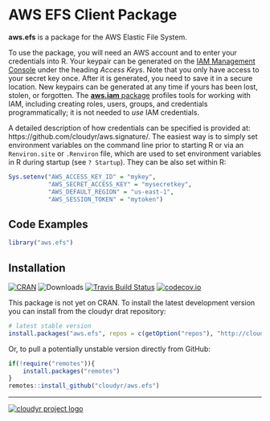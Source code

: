 # AWS EFS Client Package

**aws.efs** is a package for the AWS Elastic File System.

To use the package, you will need an AWS account and to enter your credentials into R. Your keypair can be generated on the [IAM Management Console](https://aws.amazon.com/) under the heading *Access Keys*. Note that you only have access to your secret key once. After it is generated, you need to save it in a secure location. New keypairs can be generated at any time if yours has been lost, stolen, or forgotten. The [**aws.iam** package](https://github.com/cloudyr/aws.iam) profiles tools for working with IAM, including creating roles, users, groups, and credentials programmatically; it is not needed to *use* IAM credentials.

A detailed description of how credentials can be specified is provided at: https://github.com/cloudyr/aws.signature/. The easiest way is to simply set environment variables on the command line prior to starting R or via an `Renviron.site` or `.Renviron` file, which are used to set environment variables in R during startup (see `? Startup`). They can be also set within R:

```R
Sys.setenv("AWS_ACCESS_KEY_ID" = "mykey",
           "AWS_SECRET_ACCESS_KEY" = "mysecretkey",
           "AWS_DEFAULT_REGION" = "us-east-1",
           "AWS_SESSION_TOKEN" = "mytoken")
```



## Code Examples

```R
library("aws.efs")
```


## Installation

[![CRAN](https://www.r-pkg.org/badges/version/aws.efs)](https://cran.r-project.org/package=aws.efs)
![Downloads](https://cranlogs.r-pkg.org/badges/aws.efs)
[![Travis Build Status](https://travis-ci.org/cloudyr/aws.efs.png?branch=master)](https://travis-ci.org/cloudyr/aws.efs) 
[![codecov.io](https://codecov.io/github/cloudyr/aws.efs/coverage.svg?branch=master)](https://codecov.io/github/cloudyr/aws.efs?branch=master)

This package is not yet on CRAN. To install the latest development version you can install from the cloudyr drat repository:

```R
# latest stable version
install.packages("aws.efs", repos = c(getOption("repos"), "http://cloudyr.github.io/drat"))
```

Or, to pull a potentially unstable version directly from GitHub:

```R
if(!require("remotes")){
    install.packages("remotes")
}
remotes::install_github("cloudyr/aws.efs")
```


---
[![cloudyr project logo](http://i.imgur.com/JHS98Y7.png)](https://github.com/cloudyr)
